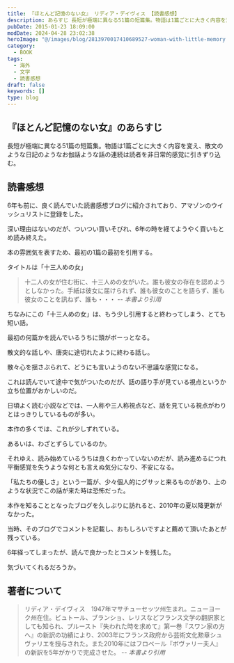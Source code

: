 ```yaml
---
title: 『ほとんど記憶のない女』 リディア・デイヴィス 【読書感想】
description: あらすじ 長短が極端に異なる51篇の短篇集。物語は1篇ごとに大きく内容を変え、散文のような日記のようなお伽話ような話の連続は読者を非日常的感覚に引きずり込む。 読書感想 6年も前に、良く読んでいた読書感想ブログに紹介されており、アマゾンのウイッシュリストに登録をした。
pubDate: 2015-01-23 18:09:00
modDate: 2024-04-28 23:02:38
heroImage: "@/images/blog/2813970017410689527-woman-with-little-memory.webp"
category:
  - BOOK
tags:
  - 海外
  - 文学
  - 読書感想
draft: false
keywords: []
type: blog
---
```


## 『ほとんど記憶のない女』のあらすじ

長短が極端に異なる51篇の短篇集。物語は1篇ごとに大きく内容を変え、散文のような日記のようなお伽話ような話の連続は読者を非日常的感覚に引きずり込む。

## 読書感想

6年も前に、良く読んでいた読書感想ブログに紹介されており、アマゾンのウイッシュリストに登録をした。

深い理由はないのだが、ついつい買いそびれ、6年の時を経てようやく買いもとめ読み終えた。

本の雰囲気を表すため、最初の1篇の最初を引用する。

タイトルは「十三人めの女」

> 十二人の女が住む街に、十三人めの女がいた。誰も彼女の存在を認めようとしなかった。手紙は彼女に届けられず、誰も彼女のことを語らず、誰も彼女のことを訊ねず、誰も・・・ <cite>-- 本書より引用</cite>

ちなみにこの「十三人めの女」は、もう少し引用すると終わってしまう、とても短い話。

最初の何篇かを読んでいるうちに頭がボーっとなる。

散文的な話しや、唐突に途切れたように終わる話し。

散々心を揺さぶられて、どうにも言いようのない不思議な感覚になる。

これは読んでいて途中で気がついたのだが、話の語り手が見ている視点というか立ち位置がおかしいのだ。

日頃よく読む小説などでは、一人称や三人称視点など、話を見ている視点がわりとはっきりしているものが多い。

本作の多くでは、これが少しずれている。

あるいは、わざとずらしているのか。

それゆえ、読み始めているうちは良くわかっていないのだが、読み進めるにつれ平衡感覚を失うような何とも言えぬ気分になり、不安になる。

「私たちの優しさ」という一篇が、少々個人的にグサッと来るものがあり、上のような状況でこの話が来た時は恐怖だった。

本作を知ることとなったブログを久しぶりに訪れると、2010年の夏以降更新がなかった。

当時、そのブログでコメントを記載し、おもしろいですよと薦めて頂いたあとが残っている。

6年経ってしまったが、読んで良かったとコメントを残した。

気づいてくれるだろうか。

<div class='not-prose'>
	<div data-vc_mylinkbox_id='886767376'></div>
</div>

## 著者について

> リディア・デイヴィス　1947年マサチューセッツ州生まれ。ニューヨーク州在住。ビュトール、ブランショ、レリスなどフランス文学の翻訳家としても知られ、プルースト『失われた時を求めて』第一巻『スワン家の方へ』の新訳の功績により、2003年にフランス政府から芸術文化勲章シュヴァリエを授与された。また2010年にはフロベール『ボヴァリー夫人』の新訳を5年がかりで完成させた。 <cite>-- 本書より引用</cite>
